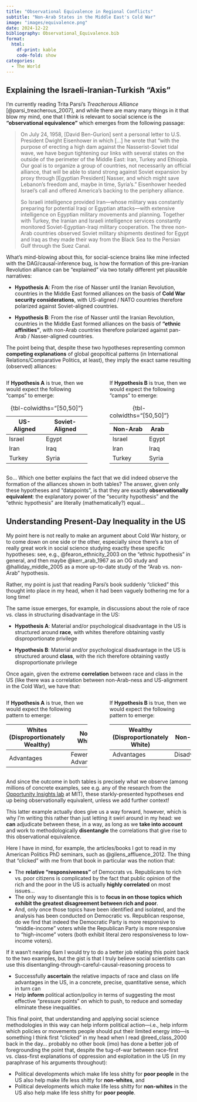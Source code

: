 ```yaml
---
title: "Observational Equivalence in Regional Conflicts"
subtitle: "Non-Arab States in the Middle East's Cold War"
image: "images/equivalence.png"
date: 2024-12-22
bibliography: Observational_Equivalence.bib
format:
  html:
    df-print: kable
    code-fold: show
categories:
  - The World
---
```


## Explaining the Israeli-Iranian-Turkish "Axis"

I'm currently reading Trita Parsi's *Treacherous Alliance* [@parsi_treacherous_2007], and while there are many many things in it that blow my mind, one that I think is relevant to social science is the **"observational equivalence"** which emerges from the following passage:

<!-- By the late 1950s, an Israeli-Iranian entente had taken shape, fueled by the solidification of Egyptian-Soviet relations and the emergence of Nasser as the leader of the Arab masses after the 1956 Suez war. -->

<!-- The collusion of Israel, Britain, and France in the attack on Egypt in 1956 cemented Nasser's and the wider Arab world's suspicion and hostility toward both their former colonial masters and Israel. -->

<!-- But Ben-Gurion, ever so cautious and suspicious of the outside world's attitudes toward the Jewish State, feared that Iran and the periphery states wouldn’t enter into full strategic relations with Israel unless pressured by the United States. -->

> On July 24, 1958, [David Ben-Gurion] sent a personal letter to U.S. President Dwight Eisenhower in which [...] he wrote that "with the purpose of erecting a high dam against the Nasserist-Soviet tidal wave, we have begun tightening our links with several states on the outside of the perimeter of the Middle East: Iran, Turkey and Ethiopia. Our goal is to organize a group of countries, not necessarily an official alliance, that will be able to stand strong against Soviet expansion by proxy through [Egyptian President] Nasser, and which might save Lebanon's freedom and, maybe in time, Syria's." Eisenhower heeded Israel's call and offered America’s backing to the periphery alliance.
> 
> So Israeli intelligence provided Iran---whose military was constantly preparing for potential Iraqi or Egyptian attacks---with extensive intelligence on Egyptian military movements and planning. Together with Turkey, the Iranian and Israeli intelligence services constantly monitored Soviet-Egyptian-Iraqi military cooperation. The three non-Arab countries observed Soviet military shipments destined for Egypt and Iraq as they made their way from the Black Sea to the Persian Gulf through the Suez Canal.

<!-- But as long as Iran balanced Iraq and diverted the Iraqi armed forces eastward and away from the Jewish State, Israel was provided with a small but important window of safety. -->

What's mind-blowing about this, for social-science brains like mine infected with the DAG/causal-inference bug, is how the formation of this pre-Iranian Revolution alliance can be "explained" via two totally different yet plausible narratives:

* **Hypothesis A**: From the rise of Nasser until the Iranian Revolution, countries in the Middle East formed alliances on the basis of **Cold War security considerations**, with US-aligned / NATO countries therefore polarized against Soviet-aligned countries.

* **Hypothesis B**: From the rise of Nasser until the Iranian Revolution, countries in the Middle East formed alliances on the basis of **"ethnic affinities"**, with non-Arab countries therefore polarized against pan-Arab / Nasser-aligned countries.

The point being that, despite these two hypotheses representing common **competing explanations** of global geopoltical patterns (in International Relations/Comparative Politics, at least), they imply the exact same resulting (observed) alliances:

:::: {.columns}
::: {.column width="48%"}

If **Hypothesis A** is true, then we would expect the following "camps" to emerge:

| US-Aligned | Soviet-Aligned |
| - | - |
| Israel | Egypt |
| Iran | Iraq |
| Turkey | Syria |

: {tbl-colwidths="[50,50]"}

:::
::: {.column width="4%"}

&nbsp;

:::
::: {.column width="48%"}

If **Hypothesis B** is true, then we would expect the following "camps" to emerge:

| Non-Arab | Arab |
| - | - |
| Israel | Egypt |
| Iran | Iraq |
| Turkey | Syria |

: {tbl-colwidths="[50,50]"}

:::
::::

So... Which one better explains the fact that we did indeed observe the formation of the alliances shown in both tables? The answer, given only these hypotheses and "datapoints", is that they are exactly **observationally equivalent**: the explanatory power of the "security hypothesis" and the "ethnic hypothesis" are literally (mathematically?) equal...

## Understanding Present-Day Inequality in the US

My point here is not really to make an argument about Cold War history, or to come down on one side or the other, especially since there's a ton of really great work in social science studying exactly these specific hypotheses: see, e.g., @fearon_ethnicity_2003 on the "ethnic hypothesis" in general, and then maybe @kerr_arab_1967 as an OG study and @halliday_middle_2005 as a more up-to-date study of the "Arab vs. non-Arab" hypothesis.

Rather, my point is just that reading Parsi's book suddenly "clicked" this thought into place in my head, when it had been vaguely bothering me for a long time!

The same issue emerges, for example, in discussions about the role of race vs. class in structuring disadvantage in the US:

* **Hypothesis A**: Material and/or psychological disadvantage in the US is structured around **race**, with whites therefore obtaining vastly disproportionate privilege

* **Hypothesis B**: Material and/or psychological disadvantage in the US is structured around **class**, with the rich therefore obtaining vastly disproportionate privilege

Once again, given the extreme **correlation** between race and class in the US (like there was a correlation between non-Arab-ness and US-alignment in the Cold War), we have that:

:::: {.columns}
::: {.column width="48%"}

If **Hypothesis A** is true, then we would expect the following pattern to emerge:

| Whites (Disproportionately Wealthy) | Non-Whites |
| - | - |
| Advantages | Fewer Advantages |

:::
::: {.column width="4%"}

&nbsp;

:::
::: {.column width="48%"}

If **Hypothesis B** is true, then we would expect the following pattern to emerge:

| Wealthy (Disproportionately White) | Non-Wealthy |
| - | - |
| Advantages | Disadvantages |

:::
::::

And since the outcome in both tables is precisely what we observe (among millions of concrete examples, see e.g. any of the research from the [Opportunity Insights lab](https://opportunityinsights.org/race/) at MIT), these starkly-presented hypotheses end up being observationally equivalent, unless we add further context!

This latter example actually does give us a way forward, however, which is why I'm writing this rather than just letting it swirl around in my head: we **can** adjudicate between these, in a way, as long as we **take into account** and work to methodologically **disentangle** the correlations that give rise to this observational equivalence.

Here I have in mind, for example, the articles/books I got to read in my American Politics PhD seminars, such as @gilens_affluence_2012. The thing that "clicked" with me from that book in particular was the notion that:

* The **relative "responsiveness"** of Democrats vs. Republicans to rich vs. poor citizens is complicated by the fact that public opinion of the rich and the poor in the US is actually **highly correlated** on most issues...
* The only way to disentangle this is to **focus in on those topics which exhibit the greatest disagreement between rich and poor**.
* And, only once those topics have been identified and isolated, and the analysis has been conducted on Democratic vs. Republican response, do we find that indeed the Democratic Party is more responsive to "middle-income" voters while the Republican Party is more responsive to "high-income" voters (both exhibit literal zero responsiveness to low-income voters).

If it wasn't nearing 6am I would try to do a better job relating this point back to the two examples, but the gist is that I truly believe social scientists can use this disentangling-through-careful-causal-reasoning process to

* Successfully **ascertain** the relative impacts of race and class on life advantages in the US, in a concrete, precise, quantitative sense, which in turn can
* Help **inform** political action/policy in terms of suggesting the most effective "pressure points" on which to push, to reduce and someday eliminate these inequalities.

This final point, that understanding and applying social science methodologies in this way can help inform political action---i.e., help inform which policies or movements people should put their limited energy into---is something I think first "clicked" in my head when I read @reed_class_2000 back in the day... probably no other book (imo) has done a better job of foregrounding the point that, despite the tug-of-war between race-first vs. class-first explanations of oppression and exploitation in the US (in my paraphrase of his arguments throughout):

* Political developments which make life less shitty for **poor people** in the US also help make life less shitty for **non-whites**, and
* Political developments which make life less shitty for **non-whites** in the US also help make life less shitty for **poor people**.
